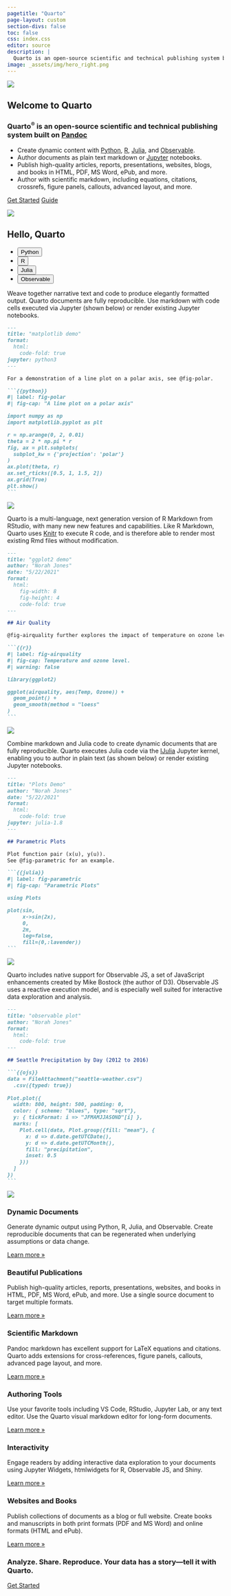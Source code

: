 ```yaml
---
pagetitle: "Quarto"
page-layout: custom
section-divs: false
toc: false
css: index.css
editor: source
description: | 
  Quarto is an open-source scientific and technical publishing system built on Pandoc.
image: _assets/img/hero_right.png
---
```


::: {.hero-banner}

::: {.hero-image .hero-image-left}
![](_assets/img/hero_left.png){fig-alt="Stack of three printed articles with text, code, and graphics."}
:::

::: {.content-block}

# Welcome to Quarto

### Quarto^[®]{.trademark}^ is an open-source scientific and technical publishing system built on [Pandoc](https://pandoc.org)

- Create dynamic content with [Python](docs/computations/python.qmd), [R](docs/computations/r.qmd), [Julia](docs/computations/julia.qmd), and [Observable](docs/computations/ojs.qmd). 
- Author documents as plain text markdown or [Jupyter](https://jupyter.org/) notebooks.
- Publish high-quality articles, reports, presentations, websites, blogs, and books in HTML, PDF, MS Word, ePub, and more.
- Author with scientific markdown, including equations, citations, crossrefs, figure panels, callouts, advanced layout, and more.

::: {.hero-buttons}
[Get Started](docs/get-started/){.btn-action-primary .btn-action .btn .btn-success .btn-lg role="button"}
[Guide](docs/guide/){#btn-guide .btn-action .btn .btn-info .btn-lg role="button"}
::: 

:::

::: {.hero-image .hero-image-right}
![](/_assets/img/hero_right.png){fig-alt="Stack of three printed articles with text, code, and graphics."}
:::

:::


::: {.hello-quarto .alt-background}
::: {.content-block}

::: {.hello-quarto-banner}
# Hello, Quarto 
<ul class="nav nav-pills" id="hello-quarto-tab" role="tablist">
  <li class="nav-item" role="presentation">
    <button class="nav-link active" id="python-tab" data-bs-toggle="tab" data-bs-target="#python" type="button" role="tab" aria-controls="python" aria-selected="true">Python</button>
  </li>
  <li class="nav-item" role="presentation">
    <button class="nav-link" id="knitr-tab" data-bs-toggle="tab" data-bs-target="#knitr" type="button" role="tab" aria-controls="knitr" aria-selected="false">R</button>
  </li>
  <li class="nav-item" role="presentation">
    <button class="nav-link" id="julia-tab" data-bs-toggle="tab" data-bs-target="#julia" type="button" role="tab" aria-controls="julia" aria-selected="false">Julia</button>
  </li>
  <li class="nav-item" role="presentation">
    <button class="nav-link" id="observable-tab" data-bs-toggle="tab" data-bs-target="#observable" type="button" role="tab" aria-controls="observable" aria-selected="false">Observable</button>
  </li>
</ul>
:::

<div class="tab-content" id="hello-quarto-tabcontent">

<div class="tab-pane fade  show active" id="python" role="tabpanel" aria-labelledby="python-tab">

Weave together narrative text and code to produce elegantly formatted output. Quarto documents are fully reproducible. Use markdown with code cells executed via Jupyter (shown below) or render existing Jupyter notebooks.

::: {.grid}
::: {.g-col-lg-6 .g-col-12}
````markdown
---
title: "matplotlib demo"
format:
  html:
    code-fold: true
jupyter: python3
---

For a demonstration of a line plot on a polar axis, see @fig-polar.

```{{python}}
#| label: fig-polar
#| fig-cap: "A line plot on a polar axis"

import numpy as np
import matplotlib.pyplot as plt

r = np.arange(0, 2, 0.01)
theta = 2 * np.pi * r
fig, ax = plt.subplots(
  subplot_kw = {'projection': 'polar'} 
)
ax.plot(theta, r)
ax.set_rticks([0.5, 1, 1.5, 2])
ax.grid(True)
plt.show()
```
````
:::

::: {.hello-output .g-col-lg-6 .g-col-12}
![](images/hello-jupyter.png){fig-alt="Example output where header reads: matplotlib demo, the body reads: For a demonstration of a line plot on a polar axis, see Figure 1. Below the body text is a toggleable field to reveal the code, and the Figure 1 image with a caption that reads: Figure 1: A line plot on a polar axis."}
:::
:::

</div>

<div class="tab-pane fade" id="knitr" role="tabpanel" aria-labelledby="knitr-tab">

Quarto is a multi-language, next generation version of R Markdown from RStudio, with many new new features and capabilities. Like R Markdown, Quarto uses [Knitr](https://yihui.org/knitr/) to execute R code, and is therefore able to render most existing Rmd files without modification.

::: {.grid}
::: {.g-col-lg-6 .g-col-12}
````markdown
---
title: "ggplot2 demo"
author: "Norah Jones"
date: "5/22/2021"
format: 
  html:
    fig-width: 8
    fig-height: 4
    code-fold: true
---

## Air Quality

@fig-airquality further explores the impact of temperature on ozone level.

```{{r}}
#| label: fig-airquality
#| fig-cap: Temperature and ozone level.
#| warning: false

library(ggplot2)

ggplot(airquality, aes(Temp, Ozone)) + 
  geom_point() + 
  geom_smooth(method = "loess"
)
```
````
:::

::: {.hello-output .g-col-lg-6 .g-col-12}
![](images/hello-knitr.png){fig-alt="Example output with title (ggplot2 demo), author (Norah Jones), and date (5/22/2021). Below is a header reading Air Quality followed by body text (Figure 1 further explores the impact of temperature on ozone level.) with a toggleable code field, and figure with caption Figure 1 Temperature and ozone level."}
:::
:::

</div>

<div class="tab-pane fade" id="julia" role="tabpanel" aria-labelledby="julia-tab">

Combine markdown and Julia code to create dynamic documents that are fully reproducible. Quarto executes Julia code via the [IJulia](https://github.com/JuliaLang/IJulia.jl) Jupyter kernel, enabling you to author in plain text (as shown below) or render existing Jupyter notebooks.

::: {.grid}
::: {.g-col-lg-6 .g-col-12}
````markdown
---
title: "Plots Demo"
author: "Norah Jones"
date: "5/22/2021"
format:
  html:
    code-fold: true
jupyter: julia-1.8
---

## Parametric Plots

Plot function pair (x(u), y(u)). 
See @fig-parametric for an example.

```{{julia}}
#| label: fig-parametric
#| fig-cap: "Parametric Plots"

using Plots

plot(sin, 
     x->sin(2x), 
     0, 
     2π, 
     leg=false, 
     fill=(0,:lavender))
```
````
:::

::: {.hello-output .g-col-lg-6 .g-col-12}
![](images/hello-julia.png){fig-alt="Example Plots Demo output with title, author, date published and main section on Parametric plots which contains text, a toggleable code field, and the output of the plot, with the caption Figure 1 Parametric Plots."}
:::
:::

</div>

<div class="tab-pane fade" id="observable" role="tabpanel" aria-labelledby="observable-tab">

Quarto includes native support for Observable JS, a set of JavaScript enhancements created by Mike Bostock (the author of D3). Observable JS uses a reactive execution model, and is especially well suited for interactive data exploration and analysis.



::: {.grid}
::: {.g-col-lg-6 .g-col-12}
````markdown
---
title: "observable plot"
author: "Norah Jones"
format: 
  html: 
    code-fold: true
---

## Seattle Precipitation by Day (2012 to 2016)

```{{ojs}}
data = FileAttachment("seattle-weather.csv")
  .csv({typed: true})
  
Plot.plot({
  width: 800, height: 500, padding: 0,
  color: { scheme: "blues", type: "sqrt"},
  y: { tickFormat: i => "JFMAMJJASOND"[i] },
  marks: [
    Plot.cell(data, Plot.group({fill: "mean"}, {
      x: d => d.date.getUTCDate(),
      y: d => d.date.getUTCMonth(),
      fill: "precipitation", 
      inset: 0.5
    }))
  ]
})
```
````
:::


::: {.hello-output .g-col-lg-6 .g-col-12}
![](images/hello-observable.png){fig-alt="Example output with title, author, and date. Below, the main section reads Seattle Precipitation by Day (2012 to 2016) with a toggleable section to show code and a heatmap of the precipitation by day."}
:::


:::

</div>

</div>



::: {.grid}


:::
:::
:::


::: {.content-block}
::: {.features}

::: {.feature}
### Dynamic Documents
Generate dynamic output using Python, R, Julia, and Observable. Create reproducible documents that can be regenerated when underlying assumptions or data change.

::: {.learn-more}
[Learn more »](docs/computations/python.qmd)
:::
:::

::: {.feature}
### Beautiful Publications
Publish high-quality articles, reports, presentations, websites, and books in HTML, PDF, MS Word, ePub, and more. Use a single source document to target multiple formats.

::: {.learn-more}
[Learn more »](docs/output-formats/all-formats.qmd)
:::
:::

::: {.feature}
### Scientific Markdown
Pandoc markdown has excellent support for LaTeX equations and citations. Quarto adds extensions for cross-references, figure panels, callouts, advanced page layout, and more.

::: {.learn-more}
[Learn more »](docs/authoring/markdown-basics.qmd)
:::
:::

::: {.feature}
### Authoring Tools
Use your favorite tools including VS Code, RStudio, Jupyter Lab, or any text editor. Use the Quarto visual markdown editor for long-form documents.

::: {.learn-more}
[Learn more »](docs/tools/jupyter-lab.qmd)
:::
:::

::: {.feature}
### Interactivity
Engage readers by adding interactive data exploration to your documents using Jupyter Widgets, htmlwidgets for R, Observable JS, and Shiny.

::: {.learn-more}
[Learn more »](docs/interactive/)
:::
:::

::: {.feature}
### Websites and Books
Publish collections of documents as a blog or full website. Create books and manuscripts in both print formats (PDF and MS Word) and online formats (HTML and ePub).

::: {.learn-more}
[Learn more »](docs/websites/)
:::
:::

:::
:::


::: {.get-started .alt-background}
::: {.content-block}

### Analyze. Share. Reproduce. Your data has a story---tell it with Quarto.

[Get Started](docs/get-started/index.html){.btn-action-primary  .btn-action .btn .btn-success .btn-lg role="button"}

:::
:::

